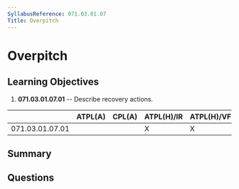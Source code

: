 ```yaml
---
SyllabusReference: 071.03.01.07
Title: Overpitch
---
```


# Overpitch

## Learning Objectives

1.  **071.03.01.07.01** -- Describe recovery actions.

|                 | ATPL(A) | CPL(A) | ATPL(H)/IR | ATPL(H)/VFR | CPL(H) | IR | CBIR(A) |
| --------------- | ------- | ------ | ---------- | ----------- | ------ | -- | ------- |
| 071.03.01.07.01 |         |        | X          | X           | X      |    |         |

## Summary

## Questions
